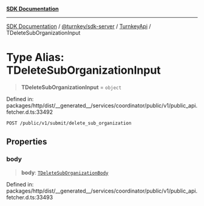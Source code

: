 [**SDK Documentation**](../../../../../README.mdx)

***

[SDK Documentation](../../../../../packages.mdx) / [@turnkey/sdk-server](../../../README.mdx) / [TurnkeyApi](../README.mdx) / TDeleteSubOrganizationInput

# Type Alias: TDeleteSubOrganizationInput

> **TDeleteSubOrganizationInput** = `object`

Defined in: packages/http/dist/\_\_generated\_\_/services/coordinator/public/v1/public\_api.fetcher.d.ts:33492

`POST /public/v1/submit/delete_sub_organization`

## Properties

### body

> **body**: [`TDeleteSubOrganizationBody`](TDeleteSubOrganizationBody.mdx)

Defined in: packages/http/dist/\_\_generated\_\_/services/coordinator/public/v1/public\_api.fetcher.d.ts:33493
